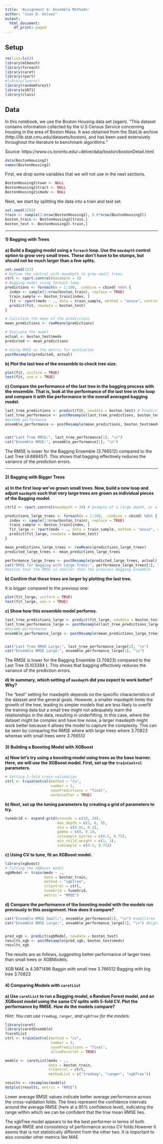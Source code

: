 ```yaml
---
title: 'Assignment 4: Ensemble Methods'
author: "Juan D. Gelvez"
output:
  html_document:
    df_print: paged
---
```


## Setup

```r
rm(list=ls())
library(mlbench)
library(foreach)
library(caret)
library(rpart)
#library(learnr)
library(randomForest)
library(e1071)
library(class)
```

## Data

In this notebook, we use the Boston Housing data set (again). "This dataset contains information collected by the U.S Census Service concerning housing in the area of Boston Mass. It was obtained from the StatLib archive (http://lib.stat.cmu.edu/datasets/boston), and has been used extensively throughout the literature to benchmark algorithms."

Source: https://www.cs.toronto.edu/~delve/data/boston/bostonDetail.html

```r
data(BostonHousing2)
names(BostonHousing2)
```

First, we drop some variables that we will not use in the next sections.

```r
BostonHousing2$town <- NULL
BostonHousing2$tract <- NULL
BostonHousing2$cmedv <- NULL
```

Next, we start by splitting the data into a train and test set.

```r
set.seed(1293)
train <- sample(1:nrow(BostonHousing2), 0.8*nrow(BostonHousing2))
boston_train <- BostonHousing2[train,]
boston_test <- BostonHousing2[-train,]
```

---

#### 1) Bagging with Trees

**a) Build a Bagging model using a `foreach` loop. Use the `maxdepth` control option to grow very small trees. These don't have to be stumps, but should not be much larger than a few splits.**

```r
set.seed(123) 
# Define the control with maxdepth to grow small trees
ctrl <- rpart.control(maxdepth = 3) 
# Bagging model using foreach loop
predictions <- foreach(m = 1:100, .combine = cbind) %do% {
  index <- sample(1:nrow(boston_train), replace = TRUE)
  train_sample <- boston_train[index, ]
  fit <- rpart(medv ~ ., data = train_sample, method = "anova", control = ctrl)
  predict(fit, newdata = boston_test)
}

# Calculate the mean of the predictions
mean_predictions <- rowMeans(predictions)

# Evaluate the model
actual <- boston_test$medv
predicted <- mean_predictions

# Using RMSE as the metric for evaluation
postResample(predicted, actual)
```

**b) Plot the last tree of the ensemble to check tree size.**

```r
plot(fit, uniform = TRUE)
text(fit, use.n = TRUE)
```


**c) Compare the performance of the last tree in the bagging process with the ensemble. That is, look at the performance of the last tree in the loop and compare it with the performance in the overall averaged bagging model.**

```r

last_tree_predictions <- predict(fit, newdata = boston_test) # Predictions from the last tree
last_tree_performance <- postResample(last_tree_predictions, boston_test$medv) # Evaluate the last tree's performance
#ensemb performance
ensemble_performance <- postResample(mean_predictions, boston_test$medv)


cat("Last Tree RMSE:", last_tree_performance[1], "\n")
cat("Ensemble RMSE:", ensemble_performance[1], "\n")
```
The RMSE is lower for the Bagging Ensemble (3.766512) compared to the Last Tree (4.688457). This shows that bagging effectively reduces the variance of the prediction errors. 

---

#### 2) Bagging with Bigger Trees

**a) In the first loop we've grown small trees. Now, build a new loop and adjust `maxdepth` such that very large trees are grown as individual pieces of the Bagging model.**

```r
ctrl2 <- rpart.control(maxdepth = 30) # Example of a large depth, or simply omit this parameter

predictions_large_trees <- foreach(m = 1:100, .combine = cbind) %do% {
  index <- sample(1:nrow(boston_train), replace = TRUE)
  train_sample <- boston_train[index, ]
  fit_large <- rpart(medv ~ ., data = train_sample, method = "anova", control = ctrl2)
  predict(fit_large, newdata = boston_test)
}

mean_predictions_large_trees <- rowMeans(predictions_large_trees)
predicted_large_trees <- mean_predictions_large_trees

performance_large_trees <- postResample(predicted_large_trees, actual)
cat("RMSE for Bagging with Large Trees:", performance_large_trees[1], "\n")
#notice that the RMSE is smaller than the previous Bagging Ensemble
```

**b) Confirm that these trees are larger by plotting the last tree.**

It is bigger compared to the previous one: 

```r
plot(fit_large, uniform = TRUE)
text(fit_large, use.n = TRUE)
```

**c) Show how this ensemble model performs.**

```r
last_tree_predictions_large <- predict(fit_large, newdata = boston_test) # Predictions from the last tree
last_tree_performance_large <- postResample(last_tree_predictions_large, boston_test$medv) # Evaluate the last tree's performance
#ensemb performance
ensemble_performance_large <- postResample(mean_predictions_large_trees, boston_test$medv)


cat("Last Tree RMSE Large:", last_tree_performance_large[1], "\n")
cat("Ensemble RMSE Large:", ensemble_performance_large[1], "\n")
```

The RMSE is lower for the Bagging Ensemble (3.70823) compared to the Last Tree (5.103384 ). This shows that bagging effectively reduces the variance of the prediction errors. 


**d) In summary, which setting of `maxdepth` did you expect to work better? Why?**


The "best" setting for maxdepth depends on the specific characteristics of the dataset and the general goals. However, a smaller maxdepth limits the growth of the tree, leading to simpler models that are less likely to overfit the training data but a small tree might not adequately learn the relationships in the data, resulting in underfitting. In this case, where the dataset might be complex and have low noise, a larger maxdepth might work better because it allows the model to capture the complexity. This can be seen by comparing the RMSE where with large trees where 3.70823 whereas with small trees were 3.766512


#### 3) Building a Boosting Model with XGBoost

**a) Now let's try using a boosting model using trees as the base learner. Here, we will use the XGBoost model. First, set up the `trainControl` parameters.**


```r

# Setting 5-fold cross-validation
ctrl <- trainControl(method = "cv",
                     number = 5,
                     savePredictions = "final",
                     verboseIter = TRUE)
```

**b) Next, set up the tuning parameters by creating a grid of parameters to try.**

```r
tuneGrid <- expand.grid(nrounds = c(10, 20),
                        max_depth = c(3, 6, 9),
                        eta = c(0.01, 0.1),
                        gamma = c(0, 0.1),
                        colsample_bytree = c(0.5, 0.75),
                        min_child_weight = c(1, 3),
                        subsample = c(0.5, 0.75))


```

**c) Using CV to tune, fit an XGBoost model.**

```r
library(xgboost)
# Fitting the XGBoost model
xgbModel <- train(medv ~ .,
                  data = boston_train,
                  method = "xgbTree",
                  trControl = ctrl,
                  tuneGrid = tuneGrid,
                  metric = "RMSE")

```


**d) Compare the performance of the boosting model with the models run previously in this assignment. How does it compare?**

```r

cat("Ensemble RMSE Small:", ensemble_performance[1], "\n") #smalltree
cat("Ensemble RMSE Large:", ensemble_performance_large[1], "\n") #bigtree


pred_xgb <- predict(xgbModel, newdata = boston_test)
results_xgb <- postResample(pred_xgb, boston_test$medv)
results_xgb
```
The results are as follows, suggesting better performance of larger trees than small trees or XGBModels. 

XGB MAE is 4.3971496 
Baggin with small tree 3.766512
Bagging with big tree 3.70823



#### 4) Comparing Models with `caretList`

**a) Use `caretList` to run a Bagging model, a Random Forest model, and an XGBoost model using the same CV splits with 5-fold CV. Plot the performance by RMSE. How do the models compare?**

*Hint: You can use `treebag`, `ranger`, and `xgbTree` for the models.*

```r
library(caret)
library(caretEnsemble)
?caretList
ctrl <- trainControl(method = "cv",
                     number = 5,
                     savePredictions = "final",
                     allowParallel = TRUE)

models <- caretList(medv ~ .,
                    data = boston_train,
                    trControl = ctrl,
                    methodList = c("treebag", "ranger", "xgbTree"))

results <- resamples(models)
dotplot(results, metric = "RMSE")
```

Lower average RMSE values indicate better average performance across the cross-validation folds. The lines represent the confidence intervals around the average RMSE (here at a 95% confidence level), indicating the range within which we can be confident that the true mean RMSE lies. 

The xgbTree model appears to be the best performer in terms of both average RMSE and consistency of performance across CV folds.However it seems that is not statistically different from the other two. It is important to also consider other metrics like MAE



